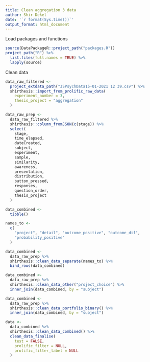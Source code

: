```yaml
---
title: Clean aggregation 3 data
author: Shir Dekel
date: '`r format(Sys.time())`'
output_format: html_document
---
```


Load packages and functions

```r
source(DataPackageR::project_path("packages.R"))
project_path("R") %>%
  list.files(full.names = TRUE) %>%
  lapply(source)
```

Clean data

```r
data_raw_filtered <-
  project_extdata_path("JSPsychData15-01-2021 12 39.csv") %>%
  shirthesis::import_from_prolific_raw_data(
    experiment_number = 3,
    thesis_project = "aggregation"
  )

data_raw_prep <-
  data_raw_filtered %>%
  shirthesis::column_fromJSON(c(stage)) %>%
  select(
    stage,
    time_elapsed,
    dateCreated,
    subject,
    experiment,
    sample,
    similarity,
    awareness,
    presentation,
    distribution,
    button_pressed,
    responses,
    question_order,
    thesis_project
  )

data_combined <-
  tibble()

names_to <-
  c(
    "project", "detail", "outcome_positive", "outcome_dif",
    "probability_positive"
  )

data_combined <-
  data_raw_prep %>%
  shirthesis::clean_data_separate(names_to) %>%
  bind_rows(data_combined)

data_combined <-
  data_raw_prep %>%
  shirthesis::clean_data_other("project_choice") %>%
  inner_join(data_combined, by = "subject")

data_combined <-
  data_raw_prep %>%
  shirthesis::clean_data_portfolio_binary() %>%
  inner_join(data_combined, by = "subject")

data <-
  data_combined %>%
  shirthesis::clean_data_combined() %>%
  clean_data_finalise(
    test = FALSE,
    prolific_filter = NULL,
    prolific_filter_label = NULL
  )
```

